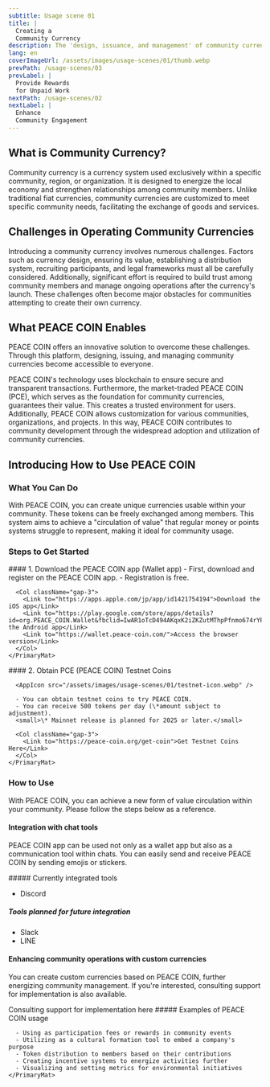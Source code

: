 ```yaml
---
subtitle: Usage scene 01
title: |
  Creating a
  Community Currency
description: The 'design, issuance, and management' of community currencies, which were traditionally difficult to create, can now be easily done by anyone.
lang: en
coverImageUrl: /assets/images/usage-scenes/01/thumb.webp
prevPath: /usage-scenes/03
prevLabel: |
  Provide Rewards
  for Unpaid Work
nextPath: /usage-scenes/02
nextLabel: |
  Enhance
  Community Engagement
---
```


## What is Community Currency?

Community currency is a currency system used exclusively within a specific community, region, or organization.
It is designed to energize the local economy and strengthen relationships among community members.
Unlike traditional fiat currencies, community currencies are customized to meet specific community needs, facilitating the exchange of goods and services.

## Challenges in Operating Community Currencies

Introducing a community currency involves numerous challenges.
Factors such as currency design, ensuring its value, establishing a distribution system, recruiting participants, and legal frameworks must all be carefully considered.
Additionally, significant effort is required to build trust among community members and manage ongoing operations after the currency's launch.
These challenges often become major obstacles for communities attempting to create their own currency.

## What PEACE COIN Enables

PEACE COIN offers an innovative solution to overcome these challenges.
Through this platform, designing, issuing, and managing community currencies become accessible to everyone.

PEACE COIN's technology uses blockchain to ensure secure and transparent transactions.
Furthermore, the market-traded PEACE COIN (PCE), which serves as the foundation for community currencies, guarantees their value.
This creates a trusted environment for users.
Additionally, PEACE COIN allows customization for various communities, organizations, and projects.
In this way, PEACE COIN contributes to community development through the widespread adoption and utilization of community currencies.

## Introducing How to Use PEACE COIN

### What You Can Do

With PEACE COIN, you can create unique currencies usable within your community.
These tokens can be freely exchanged among members.
This system aims to achieve a "circulation of value" that regular money or points systems struggle to represent, making it ideal for community usage.

### Steps to Get Started️

<Col>
  <Flex>
    <PrimaryMat>
      #### 1. Download the PEACE COIN app (Wallet app)
      <AppIcon src="/assets/images/usage-scenes/01/app-icon.webp" />
      - First, download and register on the PEACE COIN app.
      - Registration is free.

      <Col className="gap-3">
        <Link to="https://apps.apple.com/jp/app/id1421754194">Download the iOS app</Link>
        <Link to="https://play.google.com/store/apps/details?id=org.PEACE_COIN.Wallet&fbclid=IwAR1oTcD494AKqxK2iZKZutMThpPfnmo674rYPQF8S_8h6hx1fr9irWYfndY">Download the Android app</Link>
        <Link to="https://wallet.peace-coin.com/">Access the browser version</Link>
      </Col>
    </PrimaryMat>

  </Flex>
  <Flex>
    <PrimaryMat>
      #### 2. Obtain PCE (PEACE COIN) Testnet Coins

      <AppIcon src="/assets/images/usage-scenes/01/testnet-icon.webp" />

      - You can obtain testnet coins to try PEACE COIN.
      - You can receive 500 tokens per day (\*amount subject to adjustment).
      <small>\* Mainnet release is planned for 2025 or later.</small>

      <Col className="gap-3">
        <Link to="https://peace-coin.org/get-coin">Get Testnet Coins Here</Link>
      </Col>
    </PrimaryMat>

  </Flex>
</Col>

### How to Use

With PEACE COIN, you can achieve a new form of value circulation within your community.
Please follow the steps below as a reference.

#### Integration with chat tools

PEACE COIN app can be used not only as a wallet app but also as a communication tool within chats.
You can easily send and receive PEACE COIN by sending emojis or stickers.

<Col>
<div>
##### Currently integrated tools

- Discord

</div>
<div>

##### Tools planned for future integration

- Slack
- LINE

</div>
</Col>

#### Enhancing community operations with custom currencies

You can create custom currencies based on PEACE COIN, further energizing community management.
If you're interested, consulting support for implementation is also available.

<Link to="https://forms.gle/4Se3DNaBsAyuBtxEA">Consulting support for implementation here</Link>

<Col>
  <Flex>
    <PrimaryMat>
      ##### Examples of PEACE COIN usage

      - Using as participation fees or rewards in community events
      - Utilizing as a cultural formation tool to embed a company's purpose
      - Token distribution to members based on their contributions
      - Creating incentive systems to energize activities further
      - Visualizing and setting metrics for environmental initiatives
    </PrimaryMat>

  </Flex>
</Col>
